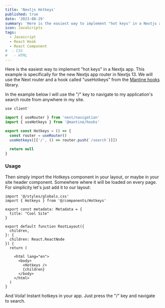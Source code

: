 ```yaml
---
title: 'Nextjs Hotkeys'
published: true
date: '2023-08-29'
summary: 'Here is the easiest way to implement "hot keys" in a Nextjs app using the app router.'
icon: JavaScripts
tags:
  - Javascript
  - React Hook
  - React Component
#  - CSS
#   - HTML
---
```


Here is the easiest way to implement "hot keys" in a Nextjs app. This example is specifically for the new Nextjs app router in Nextjs 13. We will use the Next router and a hook called "useHotkeys" from the [Mantine hooks](https://mantine.dev/pages/getting-started/) library.

In the example below I will use the "/" key to navigate to my application's search route from anywhere in my site.

<CodeBlock>

```JavaScript:hotkeys.js
use client'

import { useRouter } from 'next/navigation'
import { useHotkeys } from '@mantine/hooks'

export const Hotkeys = () => {
  const router = useRouter()
  useHotkeys([['/', () => router.push(`/search`)]])

  return null
}
```

</CodeBlock>

### Usage

Then simply import the Hotkeys component in your layout, or maybe in your site header component. Somewhere where it will be loaded on every page. For simplicity let's just add it to our layout:

<CodeBlock>

```JavaScript:cnExample.tsx
import '@/styles/globals.css'
import { Hotkeys } from '@/components/Hotkeys'

export const metadata: Metadata = {
  title: "Cool Site"
}

export default function RootLayout({
  children,
}: {
  children: React.ReactNode
}) {
  return (

    <html lang="en">
      <body>
        <Hotkeys />
        {children}
      </body>
    </html>
  )
}
```

</CodeBlock>

And Voila! Instant hotkeys in your app. Just press the "/" key and navigate to search. 

